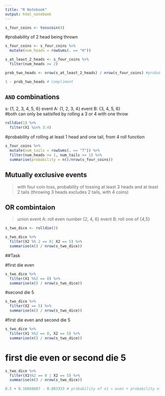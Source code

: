 ```yaml
---
title: "R Notebook"
output: html_notebook
---
```

```r
s_four_coins <- tosscoin(4)
```
#probability of 2 head being thrown 
```r
s_four_coins <- s_four_coins %>% 
  mutate(num_heads = rowSums(. == "H"))

s_at_least_2_heads <- s_four_coins %>% 
  filter(num_heads >= 2)

prob_two_heads <- nrow(s_at_least_2_heads) / nrow(s_four_coins) #probability

1 - prob_two_heads # compliment
```

## `AND` combinations 
s: {1, 2, 3, 4, 5, 6}
event A: {1, 2, 3, 4} 
event B: {3, 4, 5, 6}  
#both can only be satisifed by rolling a 3 or 4 with one throw
```r
rolldie(1) %>% 
  filter(X1 %in% 3:4)
```
#probability of rolling at least 1 head and one tail, from 4 roll function
```r
s_four_coins %>% 
  mutate(num_tails = rowSums(. == "T")) %>% 
  filter(num_heads >= 1, num_tails >= 1) %>% 
  summarise(probability = n()/nrow(s_four_coins))
```
## Mutually exclusive events

>with four coin toss, probability of tossing at least 3 heads and at least 2 tails (throwing 3 heads excludes 2 tails, with 4 coins)

## OR combintaion

> union
event A: roll even number {2, 4, 6}
event B: roll one of {4,5}

```r
s_two_dice <- rolldie(2)

s_two_dice %>% 
  filter(X2 %% 2 == 0| X2 == 5) %>% 
  summarise(n() / nrow(s_two_dice))
```
##Task

#first die even
```r
s_two_dice %>% 
  filter(X1 %%2 == 0) %>% 
  summarise(n() / nrow(s_two_dice))
```
#second die 5
```r
s_two_dice %>% 
  filter(X2 == 5) %>% 
  summarise(n() / nrow(s_two_dice))
```



#first die even and second die 5
```r
s_two_dice %>% 
  filter(X1 %%2 == 0, X2 == 5) %>% 
  summarise(n() / nrow(s_two_dice))
```

# first die even or second die 5
```r
s_two_dice %>% 
  filter(X1%%2 == 0 | X2 == 5) %>% 
  summarise(n() / nrow(s_two_dice))

0.5 + 0.16666667 - 0.083333 # probability of x1 = even + probability of x2 = 5 - intersect (first die even and second die 5 as satisfies both condiitons)
```

